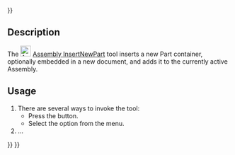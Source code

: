 <languages/>
{{UnfinishedDocu{{#translation:}}}}

{{Docnav
|[[Assembly_InsertLink|InsertLink]]
|[[Assembly_SolveAssembly|SolveAssembly]]
|[[Assembly_Workbench|Assembly]]
|IconL=Assembly_InsertLink.svg
|IconR=Assembly_SolveAssembly.svg
|IconC=Workbench_Assembly.svg
}}

{{GuiCommand
|Name=Assembly InsertNewPart
|MenuLocation=Assembly → Insert New Part
|Workbenches=[[Assembly_Workbench|Assembly]]
|Shortcut=
|Version=1.1
|SeeAlso=
}}

==Description==

The [[Image:Assembly_InsertNewPart.svg|24px]] [[Assembly_InsertNewPart|Assembly InsertNewPart]] tool inserts a new Part container, optionally embedded in a new document, and adds it to the currently active Assembly.

==Usage==

# There are several ways to invoke the tool:
#* Press the {{Button|[[Image:Assembly_InsertNewPart.svg|16px]] [[Assembly_InsertNewPart|Insert New Part]]}} button.
#* Select the {{MenuCommand|Assembly → [[Image:Assembly_InsertNewPart.svg|16px]] Insert New Part}} option from the menu.
# ...


{{Docnav
|[[Assembly_InsertLink|InsertLink]]
|[[Assembly_SolveAssembly|SolveAssembly]]
|[[Assembly_Workbench|Assembly]]
|IconL=Assembly_InsertLink.svg
|IconR=Assembly_SolveAssembly.svg
|IconC=Workbench_Assembly.svg
}}

{{Assembly_Tools_navi{{#translation:}}}}
{{Userdocnavi{{#translation:}}}}